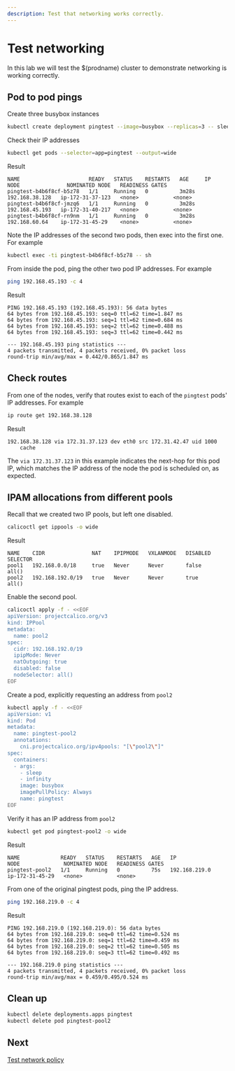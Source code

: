 ```yaml
---
description: Test that networking works correctly.
---
```


# Test networking

In this lab we will test the $(prodname) cluster to demonstrate networking is working correctly.

## Pod to pod pings

Create three busybox instances

```bash
kubectl create deployment pingtest --image=busybox --replicas=3 -- sleep infinity
```

Check their IP addresses

```bash
kubectl get pods --selector=app=pingtest --output=wide
```

Result

```
NAME                      READY   STATUS    RESTARTS   AGE     IP               NODE               NOMINATED NODE   READINESS GATES
pingtest-b4b6f8cf-b5z78   1/1     Running   0          3m28s   192.168.38.128   ip-172-31-37-123   <none>           <none>
pingtest-b4b6f8cf-jmzq6   1/1     Running   0          3m28s   192.168.45.193   ip-172-31-40-217   <none>           <none>
pingtest-b4b6f8cf-rn9nm   1/1     Running   0          3m28s   192.168.60.64    ip-172-31-45-29    <none>           <none>
```

Note the IP addresses of the second two pods, then exec into the first one. For example

```bash
kubectl exec -ti pingtest-b4b6f8cf-b5z78 -- sh
```

From inside the pod, ping the other two pod IP addresses. For example

```bash
ping 192.168.45.193 -c 4
```

Result

```
PING 192.168.45.193 (192.168.45.193): 56 data bytes
64 bytes from 192.168.45.193: seq=0 ttl=62 time=1.847 ms
64 bytes from 192.168.45.193: seq=1 ttl=62 time=0.684 ms
64 bytes from 192.168.45.193: seq=2 ttl=62 time=0.488 ms
64 bytes from 192.168.45.193: seq=3 ttl=62 time=0.442 ms

--- 192.168.45.193 ping statistics ---
4 packets transmitted, 4 packets received, 0% packet loss
round-trip min/avg/max = 0.442/0.865/1.847 ms
```

## Check routes

From one of the nodes, verify that routes exist to each of the `pingtest` pods' IP addresses. For example

```bash
ip route get 192.168.38.128
```

Result

```
192.168.38.128 via 172.31.37.123 dev eth0 src 172.31.42.47 uid 1000
    cache
```

The `via 172.31.37.123` in this example indicates the next-hop for this pod IP, which matches the IP address of the node the
pod is scheduled on, as expected.

## IPAM allocations from different pools

Recall that we created two IP pools, but left one disabled.

```bash
calicoctl get ippools -o wide
```

Result

```
NAME    CIDR               NAT    IPIPMODE   VXLANMODE   DISABLED   SELECTOR
pool1   192.168.0.0/18     true   Never      Never       false      all()
pool2   192.168.192.0/19   true   Never      Never       true       all()
```

Enable the second pool.

```bash
calicoctl apply -f - <<EOF
apiVersion: projectcalico.org/v3
kind: IPPool
metadata:
  name: pool2
spec:
  cidr: 192.168.192.0/19
  ipipMode: Never
  natOutgoing: true
  disabled: false
  nodeSelector: all()
EOF
```

Create a pod, explicitly requesting an address from `pool2`

```bash
kubectl apply -f - <<EOF
apiVersion: v1
kind: Pod
metadata:
  name: pingtest-pool2
  annotations:
    cni.projectcalico.org/ipv4pools: "[\"pool2\"]"
spec:
  containers:
  - args:
    - sleep
    - infinity
    image: busybox
    imagePullPolicy: Always
    name: pingtest
EOF
```

Verify it has an IP address from `pool2`

```bash
kubectl get pod pingtest-pool2 -o wide
```

Result

```
NAME             READY   STATUS    RESTARTS   AGE   IP              NODE              NOMINATED NODE   READINESS GATES
pingtest-pool2   1/1     Running   0          75s   192.168.219.0   ip-172-31-45-29   <none>           <none>
```

From one of the original pingtest pods, ping the IP address.

```bash
ping 192.168.219.0 -c 4
```

Result

```
PING 192.168.219.0 (192.168.219.0): 56 data bytes
64 bytes from 192.168.219.0: seq=0 ttl=62 time=0.524 ms
64 bytes from 192.168.219.0: seq=1 ttl=62 time=0.459 ms
64 bytes from 192.168.219.0: seq=2 ttl=62 time=0.505 ms
64 bytes from 192.168.219.0: seq=3 ttl=62 time=0.492 ms

--- 192.168.219.0 ping statistics ---
4 packets transmitted, 4 packets received, 0% packet loss
round-trip min/avg/max = 0.459/0.495/0.524 ms
```

## Clean up

```bash
kubectl delete deployments.apps pingtest
kubectl delete pod pingtest-pool2
```

## Next

[Test network policy](test-network-policy.mdx)
